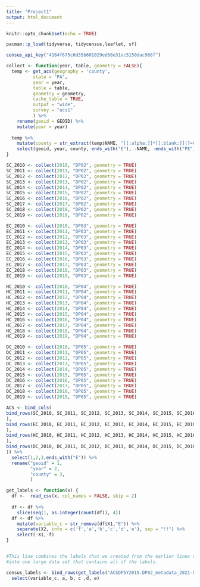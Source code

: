 ```yaml
---
title: "Project1"
output: html_document
---
```


```r
knitr::opts_chunk$set(echo = TRUE)
```

```r
pacman::p_load(tidyverse, tidycensus,leaflet, sf)
```

```r
census_api_key("4164f675c6d35b601029ed68e31ec5150dac968f")

collect <- function(year, table, geometry = FALSE){
  temp <- get_acs(geography = 'county',
          state = "PA",
          year = year,
          table = table,
          geometry = geometry,
          cache_table = TRUE,
          output = "wide",
          survey = "acs1"
          ) %>% 
    rename(geoid = GEOID) %>% 
    mutate(year = year)
           
  temp %>% 
    mutate(county = str_extract(temp$NAME, "[[:alpha:]]*[[:blank:]](?=County)")) %>% 
    select(geoid, year, county, ends_with("E"), -NAME, -ends_with("PE")) 
}
```

```r
SC_2010 <- collect(2010, "DP02", geometry = TRUE)
SC_2011 <- collect(2011, "DP02", geometry = TRUE)
SC_2012 <- collect(2012, "DP02", geometry = TRUE)
SC_2013 <- collect(2013, "DP02", geometry = TRUE)
SC_2014 <- collect(2014, "DP02", geometry = TRUE)
SC_2015 <- collect(2015, "DP02", geometry = TRUE)
SC_2016 <- collect(2016, "DP02", geometry = TRUE)
SC_2017 <- collect(2017, "DP02", geometry = TRUE)
SC_2018 <- collect(2018, "DP02", geometry = TRUE)
SC_2019 <- collect(2019, "DP02", geometry = TRUE)

EC_2010 <- collect(2010, "DP03", geometry = TRUE)
EC_2011 <- collect(2011, "DP03", geometry = TRUE)
EC_2012 <- collect(2012, "DP03", geometry = TRUE)
EC_2013 <- collect(2013, "DP03", geometry = TRUE)
EC_2014 <- collect(2014, "DP03", geometry = TRUE)
EC_2015 <- collect(2015, "DP03", geometry = TRUE)
EC_2016 <- collect(2016, "DP03", geometry = TRUE)
EC_2017 <- collect(2017, "DP03", geometry = TRUE)
EC_2018 <- collect(2018, "DP03", geometry = TRUE)
EC_2019 <- collect(2019, "DP03", geometry = TRUE)

HC_2010 <- collect(2010, "DP04", geometry = TRUE)
HC_2011 <- collect(2011, "DP04", geometry = TRUE)
HC_2012 <- collect(2012, "DP04", geometry = TRUE)
HC_2013 <- collect(2013, "DP04", geometry = TRUE)
HC_2014 <- collect(2014, "DP04", geometry = TRUE)
HC_2015 <- collect(2015, "DP04", geometry = TRUE)
HC_2016 <- collect(2016, "DP04", geometry = TRUE)
HC_2017 <- collect(2017, "DP04", geometry = TRUE)
HC_2018 <- collect(2018, "DP04", geometry = TRUE)
HC_2019 <- collect(2019, "DP04", geometry = TRUE)

DC_2010 <- collect(2010, "DP05", geometry = TRUE)
DC_2011 <- collect(2011, "DP05", geometry = TRUE)
DC_2012 <- collect(2012, "DP05", geometry = TRUE)
DC_2013 <- collect(2013, "DP05", geometry = TRUE)
DC_2014 <- collect(2014, "DP05", geometry = TRUE)
DC_2015 <- collect(2015, "DP05", geometry = TRUE)
DC_2016 <- collect(2016, "DP05", geometry = TRUE)
DC_2017 <- collect(2017, "DP05", geometry = TRUE)
DC_2018 <- collect(2018, "DP05", geometry = TRUE)
DC_2019 <- collect(2019, "DP05", geometry = TRUE)
```

```r
ACS <- bind_cols(
bind_rows(SC_2010, SC_2011, SC_2012, SC_2013, SC_2014, SC_2015, SC_2016, SC_2017, SC_2018, SC_2019
),
bind_rows(EC_2010, EC_2011, EC_2012, EC_2013, EC_2014, EC_2015, EC_2016, EC_2017, EC_2018, EC_2019
),
bind_rows(HC_2010, HC_2011, HC_2012, HC_2013, HC_2014, HC_2015, HC_2016, HC_2017, HC_2018, HC_2019
),
bind_rows(DC_2010, DC_2011, DC_2012, DC_2013, DC_2014, DC_2015, DC_2016, DC_2017, DC_2018, DC_2019
)) %>% 
  select(1,2,3,ends_with("E")) %>% 
  rename("geoid" = 1,
         "year" = 2, 
         "county" = 3,
         )
```

```r
get_labels <- function(x) {
  df <-  read_csv(x, col_names = FALSE, skip = 2) 
  
  df <- df %>% 
    slice(seq(1, as.integer(count(df)), 4))
  df <- df %>% 
    mutate(variable_c = str_remove(df$X1,"E")) %>% 
    separate(X2, into = c('f','a','b','c','d','e'), sep = "!!") %>% 
    select(-X1,-f)
}


#This line combines the labels that we created from the earlier lines of code
#into one large data set that contains all of the labels.

census_labels <- bind_rows(get_labels("ACSDP5Y2019.DP02_metadata_2021-03-09T174642.csv"), get_labels("ACSDP5Y2019.DP03_metadata_2021-03-09T174642.csv"), get_labels("ACSDP5Y2019.DP04_metadata_2021-03-09T174642.csv"), get_labels("ACSDP5Y2019.DP05_metadata_2021-03-09T174642.csv")) %>% 
  select(variable_c, a, b, c ,d, e)
```





